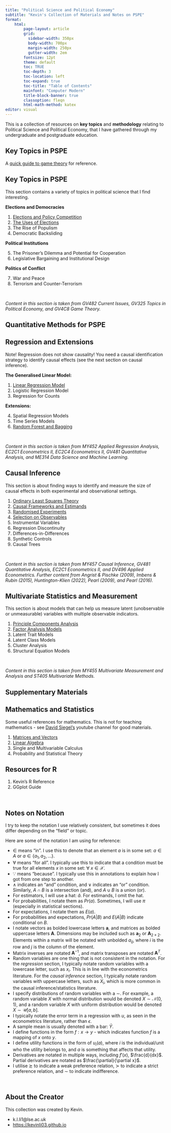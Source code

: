 ```yaml
---
title: "Political Science and Political Economy"
subtitle: "Kevin's Collection of Materials and Notes on PSPE"
format:
    html:
        page-layout: article
        grid:
          sidebar-width: 350px
          body-width: 700px
          margin-width: 250px
          gutter-width: 2em
        fontsize: 12pt
        theme: default
        toc: TRUE
        toc-depth: 3
        toc-location: left
        toc-expand: true
        toc-title: "Table of Contents"
        mainfont: "Computer Modern"
        title-block-banner: true
        classoption: fleqn
        html-math-method: katex
editor: visual
---
```


This is a collection of resources on **key topics** and **methodology** relating to Political Science and Political Economy, that I have gathered through my undergraduate and postgraduate education.

## Key Topics in PSPE

A [quick guide to game theory](https://politicalscience.github.io/guides/games.html) for reference.

::: {.callout-tip collapse="true" appearance="simple" icon="false"}
## Key Topics in PSPE

This section contains a variety of topics in political science that I find interesting.

**Elections and Democracies**

1.  [Elections and Policy Competition](https://politicalscience.github.io/topics/1.html)
2.  [The Uses of Elections](https://politicalscience.github.io/topics/2.html)
3.  The Rise of Populism
4.  Democratic Backsliding

**Political Institutions**

5.  The Prisoner's Dilemma and Potential for Cooperation
6.  Legislative Bargaining and Institutional Design

**Politics of Conflict**

7.  War and Peace
8.  Terrorism and Counter-Terrorism

<br />

*Content in this section is taken from GV482 Current Issues, GV325 Topics in Political Economy, and GV4C8 Game Theory.*
:::

## Quantitative Methods for PSPE

::: {.callout-tip collapse="true" appearance="simple" icon="false"}
## Regression and Extensions

Note! Regression does not show causality! You need a causal identification strategy to identify causal effects (see the next section on causal inference).

**The Generalised Linear Model:**

1.  [Linear Regression Model](https://politicalscience.github.io/regression/1.html)
2.  Logistic Regression Model
3.  Regression for Counts

**Extensions:**

4.  Spatial Regression Models
5.  Time Series Models
6.  [Random Forest and Bagging](https://politicalscience.github.io/regression/6.html)

<br />

*Content in this section is taken from MY452 Applied Regression Analysis, EC2C1 Econometrics II, EC2C4 Econometrics II, GV481 Quantitative Analysis, and ME314 Data Science and Machine Learning.*
:::

::: {.callout-tip collapse="true" appearance="simple" icon="false"}
## Causal Inference

This section is about finding ways to identify and measure the size of causal effects in both experimental and observational settings.

1.  [Ordinary Least Squares Theory](https://politicalscience.github.io/causal/1.html)
2.  [Causal Frameworks and Estimands](https://politicalscience.github.io/causal/2.html)
3.  [Randomised Experiments](https://politicalscience.github.io/causal/3.html)
4.  [Selection on Observables](https://politicalscience.github.io/causal/4.html)
5.  Instrumental Variables
6.  Regression Discontinuity
7.  Differences-in-Differences
8.  Synthetic Controls
9.  Causal Trees

<br />

*Content in this section is taken from MY457 Causal Inference, GV481 Quantitative Analysis, EC2C1 Econometrics II, and DV496 Applied Econometrics. Further content from Angrist & Pischke (2009), Imbens & Rubin (2015), Huntington-Klien (2022), Pearl (2009), and Pearl (2016).*
:::

::: {.callout-tip collapse="true" appearance="simple" icon="false"}
## Multivariate Statistics and Measurement

This section is about models that can help us measure latent (unobservable or unmeasurable) variables with multiple observable indicators.

1.  [Principle Components Analysis](https://politicalscience.github.io/multivariate/1.html)
2.  [Factor Analysis Models](https://politicalscience.github.io/multivariate/2.html)
3.  Latent Trait Models
4.  Latent Class Models
5.  Cluster Analysis
6.  Structural Equation Models

<br />

*Content in this section is taken from MY455 Multivariate Measurement and Analysis and ST405 Multivariate Methods.*
:::

## Supplementary Materials

::: {.callout-tip collapse="true" appearance="simple" icon="false"}
## Mathematics and Statistics

Some useful references for mathematics. This is not for teaching mathematics - see [David Siegel's](https://www.youtube.com/@DaveASiegel/playlists) youtube channel for good materials.

1.  [Matrices and Vectors](https://politicalscience.github.io/maths/1.html)
2.  [Linear Algebra](https://politicalscience.github.io/maths/2.html)
3.  Single and Multivariable Calculus
4.  Probability and Statistical Theory
:::

::: {.callout-tip collapse="true" appearance="simple" icon="false"}
## Resources for R

1.  Kevin's R Reference
2.  GGplot Guide
:::

<br />

## Notes on Notation

I try to keep the notation I use relatively consistent, but sometimes it does differ depending on the "field" or topic.

Here are some of the notation I am using for reference:

-   $\in$ means "in". I use this to denote that an element $a$ is in some set: $a \in A$ or $a \in \{a_1, a_2, \dots \}$.
-   $\forall$ means "for all". I typically use this to indicate that a condition must be true for all elements $x$ in some set: $\forall \ x \in \mathcal X$.
-   $\because$ means "because". I typically use this in annotations to explain how I got from one step to another.
-   $\wedge$ indicates an "and" condition, and $\vee$ indicates an "or" condition. Similarly, $A \cap B$ is a intersection (and), and $A \cup B$ is a union (or).
-   For estimators, I will use a hat: $\hat a$. For estimands, I omit the hat.
-   For probabilities, I notate them as $Pr(a)$. Sometimes, I will use $\pi$ (especially in statistical sections).
-   For expectations, I notate them as $E(a)$.
-   For probabilities and expectations, $Pr(A|B)$ and $E(A|B)$ indicate conditional on $B$.
-   I notate vectors as bolded lowercase letters $\mathbf a$, and matrices as bolded uppercase letters $\mathbf A$. Dimensions may be included such as $\mathbf a_2$ or $\mathbf A_{2 \times 2}$. Elements within a matrix will be notated with unbolded $a_{ij}$, where $i$ is the row and $j$ is the column of the element.
-   Matrix inverses are notated $\mathbf A^{-1}$, and matrix transposes are notated $\mathbf A^T$.
-   Random variables are one thing that is not consistent in the notation. For the *regression* section, I typically notate random variables with a lowercase letter, such as $x_i$. This is in line with the econometrics literature. For the *causal inference* section, I typically notate random variables with uppercase letters, such as $X_i$, which is more common in the causal inference/statistics literature.
-   I specify distributions of random variables with a $\sim$. For example, a random variable $X$ with normal distribution would be denoted $X \sim \mathcal N(0, 1)$, and a random variable $X$ with uniform distribution would be denoted $X \sim \mathcal U[a, b]$.
-   I typically notate the error term in a regression with $u$, as seen in the econometrics literature, rather than $\epsilon$.
-   A sample mean is usually denoted with a bar: $\bar Y$.
-   I define functions in the form $f: x \rightarrow y$ - which indicates function $f$ is a mapping of $x$ onto $y$.
-   I define utility functions in the form of $u_i(a)$, where $i$ is the individual/unit who the utility belongs to, and $a$ is something that affects that utility.
-   Derivatives are notated in multiple ways, including $f'(x)$, $\frac{d}{dx}$. Partial derivatives are notated as $\frac{\partial}{\partial x}$.
-   I utilise $\succsim$ to indicate a weak preference relation, $\succ$ to indicate a strict preference relation, and $\sim$ to indicate indifference.

<br />

## About the Creator

This collection was created by Kevin.

-   k.l.li1\@lse.ac.uk
-   <https://kevinli03.github.io>
